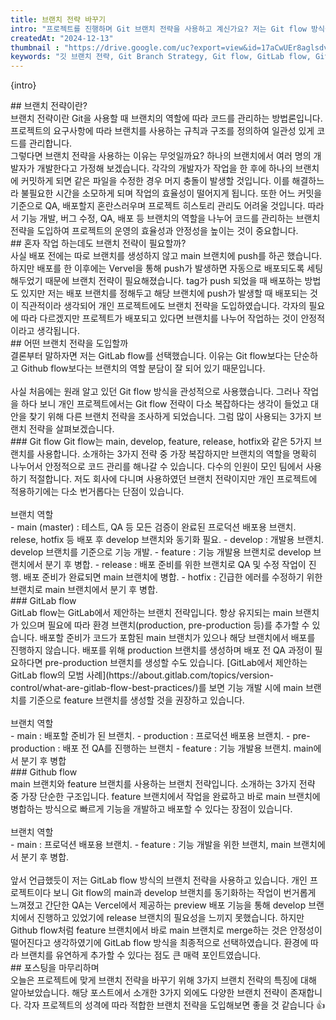 ```yaml
---
title: 브랜치 전략 바꾸기
intro: "프로젝트를 진행하며 Git 브랜치 전략을 사용하고 계신가요? 저는 Git flow 방식을 사용하고 있었습니다. 그러나 프로젝트를 진행하다보니 해당 방식이 프로젝트에 적합하지 않다는 생각이 들었습니다. 프로젝트에 적합한 브랜치 전략을 찾기 위해 조사해 본 결과 다양한 브랜치 전략이 있다는 것을 알게 되었습니다. 오늘의 브랜치 전략은 무엇인지, 브랜치 전략에는 어떤 것이 있으며 최종적으로 제가 선택한 브랜치 전략은 무엇인지 이야기해보도록 하겠습니다."
createdAt: "2024-12-13"
thumbnail : "https://drive.google.com/uc?export=view&id=17aCwUEr8aglsdvdwSdgMnxusL-m5NRG0"
keywords: "깃 브랜치 전략, Git Branch Strategy, Git flow, GitLab flow, Github flow, Branch, 브랜치"
---
```

<p>{intro}</p>
<Spacing size="lg" />
## 브랜치 전략이란?
<br/>
브랜치 전략이란 Git을 사용할 때 브랜치의 역할에 따라 코드를 관리하는 방법론입니다. 프로젝트의 요구사항에 따라 브랜치를 사용하는 규칙과 구조를 정의하여 일관성 있게 코드를 관리합니다.
<br/>
그렇다면 브랜치 전략을 사용하는 이유는 무엇일까요? 하나의 브랜치에서 여러 명의 개발자가 개발한다고 가정해 보겠습니다. 각각의 개발자가 작업을 한 후에 하나의 브랜치에 커밋하게 되면 같은 파일을 수정한 경우 머지 충돌이 발생할 것입니다. 이를 해결하느라 불필요한 시간을 소모하게 되며 작업의 효율성이 떨어지게 됩니다. 또한 어느 커밋을 기준으로 QA, 배포할지 혼란스러우며 프로젝트 히스토리 관리도 어려울 것입니다. 따라서 기능 개발, 버그 수정, QA, 배포 등 브랜치의 역할을 나누어 코드를 관리하는 브랜치 전략을 도입하여 프로젝트의 운영의 효율성과 안정성을 높이는 것이 중요합니다.
<br/>
## 혼자 작업 하는데도 브랜치 전략이 필요할까?
<br/>
사실 배포 전에는 따로 브랜치를 생성하지 않고 main 브랜치에 push를 하곤 했습니다. 하지만 배포를 한 이후에는 Vervel을 통해 push가 발생하면 자동으로 배포되도록 세팅해두었기 때문에 브랜치 전략이 필요해졌습니다. tag가 push 되었을 때 배포하는 방법도 있지만 저는 배포 브랜치를 정해두고 해당 브랜치에 push가 발생할 때 배포되는 것이 직관적이라 생각되어 개인 프로젝트에도 브랜치 전략을 도입하였습니다. 각자의 필요에 따라 다르겠지만 프로젝트가 배포되고 있다면 브랜치를 나누어 작업하는 것이 안정적이라고 생각됩니다.
<br/>
## 어떤 브랜치 전략을 도입할까
<br/>
결론부터 말하자면 저는 GitLab flow를 선택했습니다. 
이유는 Git flow보다는 단순하고 Github flow보다는 브랜치의 역할 분담이 잘 되어 있기 때문입니다.
<br/>
<PostImage src="https://drive.google.com/uc?export=view&id=1G-r8Hs7QcS6rTYj1zrZW5YlyJ78-9nWA" alt="질문 : 왜 6점이에요? 대답 : 7점은 너무 많은 것 같고 5점은 좀 적은 것 같아서요." width="800" height="491" caption="🤔 : 왜 GitLab flow 쓰세요? 🤓 :Git flow는 너무 복잡하고 Github flow는 좀 단순한 것 같아서요..."/>
<br/>
사실 처음에는 원래 알고 있던 Git flow 방식을 관성적으로 사용했습니다. 그러나 작업을 하다 보니 개인 프로젝트에서는 Git flow 전략이 다소 복잡하다는 생각이 들었고 대안을 찾기 위해 다른 브랜치 전략을 조사하게 되었습니다. 그럼 많이 사용되는 3가지 브랜치 전략을 살펴보겠습니다.
<br/>
### Git flow
Git flow는 main, develop, feature, release, hotfix와 같은 5가지 브랜치를 사용합니다. 소개하는 3가지 전략 중 가장 복잡하지만 브랜치의 역할을 명확히 나누어서 안정적으로 코드 관리를 해나갈 수 있습니다. 다수의 인원이 모인 팀에서 사용하기 적절합니다. 저도 회사에 다니며 사용하였던 브랜치 전략이지만 개인 프로젝트에 적용하기에는 다소 번거롭다는 단점이 있습니다.
<br/>
<PostImage src="https://drive.google.com/uc?export=view&id=1_kZ7zkC3_JWAeD_LVp7G4yAB6PIlguJ3" alt="git flow" width="720" height="462" caption="이미지 출처 : https://medium.com/@sreekanth.thummala/choosing-the-right-git-branching-strategy-a-comparative-analysis-f5e635443423"/>
<br/>
브랜치 역할
<br/>
- main (master) : 테스트, QA 등 모든 검증이 완료된 프로덕션 배포용 브랜치. relese, hotfix 등 배포 후 develop 브랜치와 동기화 필요.
- develop : 개발용 브랜치. develop 브랜치를 기준으로 기능 개발.
- feature : 기능 개발용 브랜치로 develop 브랜치에서 분기 후 병합.
- release : 배포 준비를 위한 브랜치로 QA 및 수정 작업이 진행. 배포 준비가 완료되면 main 브랜치에 병합.
- hotfix : 긴급한 에러를 수정하기 위한 브랜치로 main 브랜치에서 분기 후 병합.
<br/>
### GitLab flow
<br/>
GitLab flow는 GitLab에서 제안하는 브랜치 전략입니다. 항상 유지되는 main 브랜치가 있으며 필요에 따라 환경 브랜치(production, pre-production 등)를 추가할 수 있습니다. 배포할 준비가 코드가 포함된 main 브랜치가 있으나 해당 브랜치에서 배포를 진행하지 않습니다. 배포를 위해 production 브랜치를 생성하며 배포 전 QA 과정이 필요하다면 pre-production 브랜치를 생성할 수도 있습니다.
[GitLab에서 제안하는 GitLab flow의 모범 사례](https://about.gitlab.com/topics/version-control/what-are-gitlab-flow-best-practices/)를 보면 기능 개발 시에 main 브랜치를 기준으로 feature 브랜치를 생성할 것을 권장하고 있습니다.
<br/>
<PostImage src="https://drive.google.com/uc?export=view&id=1slnud3rMJmuUEC71M6YpoF_Tbbr216vV" alt="gitlab flow" width="720" height="410" caption="이미지 출처 : https://medium.com/@sreekanth.thummala/choosing-the-right-git-branching-strategy-a-comparative-analysis-f5e635443423"/>
<br/>
브랜치 역할
<br/>
- main : 배포할 준비가 된 브랜치.
- production : 프로덕션 배포용 브랜치.
- pre-production : 배포 전 QA를 진행하는 브랜치
- feature : 기능 개발용 브랜치. main에서 분기 후 병합
<br/>
### Github flow
<br/>
main 브랜치와 feature 브랜치를 사용하는 브랜치 전략입니다. 소개하는 3가지 전략 중 가장 단순한 구조입니다. feature 브랜치에서 작업을 완료하고 바로 main 브랜치에 병합하는 방식으로 빠르게 기능을 개발하고 배포할 수 있다는 장점이 있습니다. 
<br/>
<PostImage src="https://drive.google.com/uc?export=view&id=1NSigwt741nKEsFXxq8VVx0rFj4FiQzI3" alt="github flow" width="720" height="357" caption="이미지 출처 : https://medium.com/@sreekanth.thummala/choosing-the-right-git-branching-strategy-a-comparative-analysis-f5e635443423"/>
<br/>
브랜치 역할
<br/>
- main : 프로덕션 배포용 브랜치.
- feature : 기능 개발을 위한 브랜치, main 브랜치에서 분기 후 병합.
<br/>
<br/>
앞서 언급했듯이 저는 GitLab flow 방식의 브랜치 전략을 사용하고 있습니다. 개인 프로젝트이다 보니 Git flow의 main과 develop 브랜치를 동기화하는 작업이 번거롭게 느껴졌고 간단한 QA는 Vercel에서 제공하는 preview 배포 기능을 통해 develop 브랜치에서 진행하고 있었기에 release 브랜치의 필요성을 느끼지 못했습니다. 하지만 Github flow처럼 feature 브랜치에서 바로 main 브랜치로 merge하는 것은 안정성이 떨어진다고 생각하였기에 GitLab flow 방식을 최종적으로 선택하였습니다. 환경에 따라 브랜치를 유연하게 추가할 수 있다는 점도 큰 매력 포인트였습니다.
<br/>
## 포스팅을 마무리하며
<br/>
오늘은 프로젝트에 맞게 브랜치 전략을 바꾸기 위해 3가지 브랜치 전략의 특징에 대해 알아보았습니다. 해당 포스트에서 소개한 3가지 외에도 다양한 브랜치 전략이 존재합니다. 각자 프로젝트의 성격에 따라 적합한 브랜치 전략을 도입해보면 좋을 것 같습니다 👍
